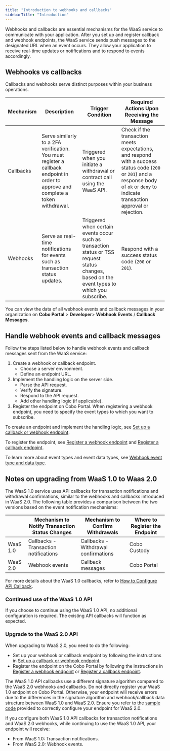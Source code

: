 ```yaml
---
title: "Introduction to webhooks and callbacks"
sidebarTitle: "Introduction"
---
```


Webhooks and callbacks are essential mechanisms for the WaaS service to communicate with your application. After you set up and register callback and webhook endpoints, the WaaS service sends push messages to the designated URL when an event occurs. They allow your application to receive real-time updates or notifications and to respond to events accordingly.

## Webhooks vs callbacks

Callbacks and webhooks serve distinct purposes within your business operations.   

| Mechanism | Description                        | Trigger Condition                                        | Required Actions Upon Receiving the Message              |
| ------------- | -------------------------------------- | ------------------------------------------------------------ | ------------------------------------------------------------ |
| Callbacks     | Serve similarly to a 2FA verification. You must register a callback endpoint in order to approve and complete a token withdrawal. | Triggered when you initiate a withdrawal or contract call using the WaaS API. | Check if the transaction meets expectations, and respond with a success status code (`200` or `201`) and a response body of `ok` or `deny` to indicate transaction approval or rejection. |
| Webhooks      | Serve as real-time notifications for events such as transaction status updates.  | Triggered when certain events occur such as transaction status or TSS request status changes, based on the event types to which you subscribe.              | Respond with a success status code (`200` or `201`).             |

You can view the data of all webhook events and callback messages in your organization on **Cobo Portal** > **Developer**> **Webhook Events** / **Callback Messages**.

## Handle webhook events and callback messages

Follow the steps listed below to handle webhook events and callback messages sent from the WaaS service:

1. Create a webhook or callback endpoint.
    - Choose a server environment.
    - Define an endpoint URL.
2. Implement the handling logic on the server side.
    - Parse the API request.
    - Verify the signature.
    - Respond to the API request.
    - Add other handling logic (if applicable).
3. Register the endpoint on Cobo Portal.
    <Note>When registering a webhook endpoint, you need to specify the event types to which you want to subscribe.</Note>

To create an endpoint and implement the handling logic, see [Set up a callback or webhook endpoint](set-up-endpoint).

To register the endpoint, see [Register a webhook endpoint](https://manuals.cobo.com/en/portal/developer-console/webhooks-create) and [Register a callback endpoint](https://manuals.cobo.com/en/portal/developer-console/callbacks-register).

To learn more about event types and event data types, see [Webhook event type and data type](webhook-event-type).

## Notes on upgrading from WaaS 1.0 to Waas 2.0

The WaaS 1.0 service uses API callbacks for transaction notifications and withdrawal confirmations, similar to the webhooks and callbacks introduced in WaaS 2.0. The following table provides a comparison between the two versions based on the event notification mechanisms:

|  | Mechanism to Notify Transaction Status Changes | Mechanism to Confirm Withdrawals | Where to Register the Endpoint |
| --- | --- | --- | --- |
| WaaS 1.0 | Callbacks - Transaction notifications | Callbacks - Withdrawal confirmations | Cobo Custody |
| WaaS 2.0 | Webhook events | Callback messages | Cobo Portal |

For more details about the WaaS 1.0 callbacks, refer to [How to Configure API Callback](/v1/guides/howtos/configure-api-callback).

### Continued use of the WaaS 1.0 API
If you choose to continue using the WaaS 1.0 API, no additional configuration is required. The existing API callbacks will function as expected.

### Upgrade to the WaaS 2.0 API
When upgrading to WaaS 2.0, you need to do the following:
- Set up your webhook or callback endpoint by following the instructions in [Set up a callback or webhook endpoint](/v2/guides/webhooks-callbacks/set-up-endpoint).
- Register the endpoint on the Cobo Portal by following the instructions in [Register a webhook endpoint](https://manuals.cobo.com/en/portal/developer-console/webhooks-create) or [Register a callback endpoint](https://manuals.cobo.com/en/portal/developer-console/callbacks-register).

<Note>The WaaS 1.0 API callbacks use a different signature algorithm compared to the WaaS 2.0 webhooks and callbacks. Do not directly register your WaaS 1.0 endpoint on Cobo Portal. Otherwise, your endpoint will receive errors due to the differences in the signature algorithm and webhook/callback data structure between WaaS 1.0 and WaaS 2.0. Ensure you refer to the <a href="/v2/guides/webhooks-callbacks/set-up-endpoint#code-samples">sample code</a> provided to correctly configure your endpoint for WaaS 2.0.</Note>

<Info>If you configure both WaaS 1.0 API callbacks for transaction notifications and WaaS 2.0 webhooks, while continuing to use the WaaS 1.0 API, your endpoint will receive:<ul><li>From WaaS 1.0: Transaction notifications.</li><li>From WaaS 2.0: Webhook events.</li></ul></Info>

